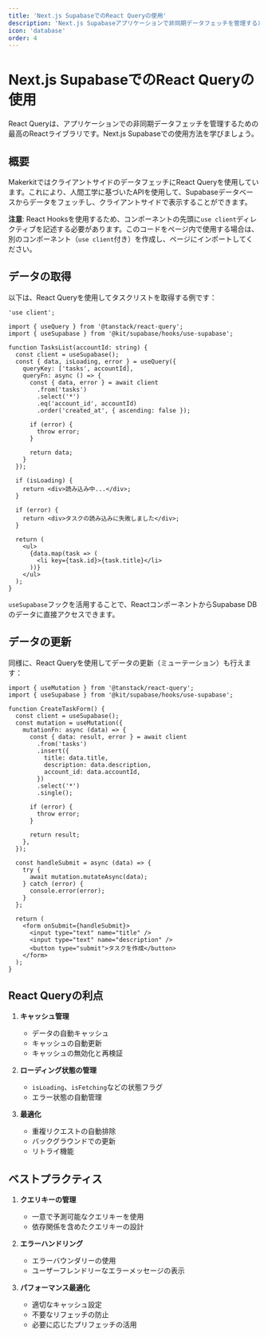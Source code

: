 ```yaml
---
title: 'Next.js SupabaseでのReact Queryの使用'
description: 'Next.js Supabaseアプリケーションで非同期データフェッチを管理するためのReact Queryの使用方法を学ぶ'
icon: 'database'
order: 4
---
```


# Next.js SupabaseでのReact Queryの使用

React Queryは、アプリケーションでの非同期データフェッチを管理するための最高のReactライブラリです。Next.js Supabaseでの使用方法を学びましょう。

## 概要

MakerkitではクライアントサイドのデータフェッチにReact Queryを使用しています。これにより、人間工学に基づいたAPIを使用して、Supabaseデータベースからデータをフェッチし、クライアントサイドで表示することができます。

**注意**: React Hooksを使用するため、コンポーネントの先頭に`use client`ディレクティブを記述する必要があります。このコードをページ内で使用する場合は、別のコンポーネント（`use client`付き）を作成し、ページにインポートしてください。

## データの取得

以下は、React Queryを使用してタスクリストを取得する例です：

```tsx
'use client';

import { useQuery } from '@tanstack/react-query';
import { useSupabase } from '@kit/supabase/hooks/use-supabase';

function TasksList(accountId: string) {
  const client = useSupabase();
  const { data, isLoading, error } = useQuery({
    queryKey: ['tasks', accountId],
    queryFn: async () => {
      const { data, error } = await client
        .from('tasks')
        .select('*')
        .eq('account_id', accountId)
        .order('created_at', { ascending: false });

      if (error) {
        throw error;
      }

      return data;
    }
  });

  if (isLoading) {
    return <div>読み込み中...</div>;
  }

  if (error) {
    return <div>タスクの読み込みに失敗しました</div>;
  }

  return (
    <ul>
      {data.map(task => (
        <li key={task.id}>{task.title}</li>
      ))}
    </ul>
  );
}
```

`useSupabase`フックを活用することで、ReactコンポーネントからSupabase DBのデータに直接アクセスできます。

## データの更新

同様に、React Queryを使用してデータの更新（ミューテーション）も行えます：

```tsx
import { useMutation } from '@tanstack/react-query';
import { useSupabase } from '@kit/supabase/hooks/use-supabase';

function CreateTaskForm() {
  const client = useSupabase();
  const mutation = useMutation({
    mutationFn: async (data) => {
      const { data: result, error } = await client
        .from('tasks')
        .insert({
          title: data.title,
          description: data.description,
          account_id: data.accountId,
        })
        .select('*')
        .single();

      if (error) {
        throw error;
      }

      return result;
    },
  });

  const handleSubmit = async (data) => {
    try {
      await mutation.mutateAsync(data);
    } catch (error) {
      console.error(error);
    }
  };

  return (
    <form onSubmit={handleSubmit}>
      <input type="text" name="title" />
      <input type="text" name="description" />
      <button type="submit">タスクを作成</button>
    </form>
  );
}
```

## React Queryの利点

1. **キャッシュ管理**
   - データの自動キャッシュ
   - キャッシュの自動更新
   - キャッシュの無効化と再検証

2. **ローディング状態の管理**
   - `isLoading`、`isFetching`などの状態フラグ
   - エラー状態の自動管理

3. **最適化**
   - 重複リクエストの自動排除
   - バックグラウンドでの更新
   - リトライ機能

## ベストプラクティス

1. **クエリキーの管理**
   - 一意で予測可能なクエリキーを使用
   - 依存関係を含めたクエリキーの設計

2. **エラーハンドリング**
   - エラーバウンダリーの使用
   - ユーザーフレンドリーなエラーメッセージの表示

3. **パフォーマンス最適化**
   - 適切なキャッシュ設定
   - 不要なリフェッチの防止
   - 必要に応じたプリフェッチの活用
